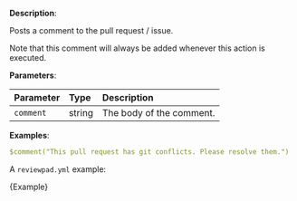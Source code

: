 
**Description**:

Posts a comment to the pull request / issue.

Note that this comment will always be added whenever this action is executed.

**Parameters**:

| Parameter  | Type    | Description               |
| :--------- | :------ | :------------------------ |
| `comment`  | string  | The body of the comment.  |

**Examples**:

```yml
$comment("This pull request has git conflicts. Please resolve them.")
```

A `reviewpad.yml` example:

<CodeBlock language="yml">{Example}</CodeBlock>
